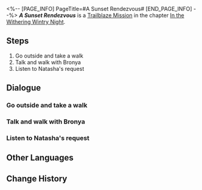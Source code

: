 <%-- [PAGE_INFO]
PageTitle=#A Sunset Rendezvous#
[END_PAGE_INFO] --%>
{{Stub|Dialogue.}}
{{Mission Infobox
|id            = 1010602
|title         = 
|image         = <!--Mission A Sunset Rendezvous.png-->
|type          = Trailblaze
|event_name    = 
|chapter       = In the Withering Wintry Night
|requirements  = [[Trailblaze Mission]] ''[[A Sunset Rendezvous]]'' completed
|summary       = <!--official mission summary from Fate's Atlas-->
|characters    = Bronya; Natasha; Seele; Trailblazer
|startLocation = [[Jarilo-VI]] - [[Cheap Room]]
|world         = Jarilo-VI
|area          = Cheap Room
|prev          = 
|next          = The Past Will Return as an Avalanche
|rewards       = Trailblaze EXP*600; Adventure Log*3; Condensed Aether*1; Credit*8,000
}}
'''''A Sunset Rendezvous''''' is a [[Trailblaze Mission]] in the chapter [[In the Withering Wintry Night]].

==Steps==
# Go outside and take a walk
# Talk and walk with Bronya
# Listen to Natasha's request

<!--
==Gameplay Notes==

--><!--
==Trial Character==

-->
==Dialogue==
{{Stub Dialogue}}

===Go outside and take a walk{{subst:void|<!--101060201-->}}===
{{Mission Description|type=trailblaze|location=Cheap Room|Although this night was not disturbed by the sound of the footsteps of the troops, you were abruptly awakened by the eerie whispers in your dream.<br />You've had the same nightmare for several days in a row. This odd coincidence has made it hard for you to fall asleep.<br />You've tried sleeping in all postures, and forcing yourself to sleep will only cause more frustration... Why don't you go outside and take a walk?}}
{{Dialogue Start}}
:{{tx}}
{{Dialogue End}}

===Talk and walk with Bronya{{subst:void|<!--101060207-->}}===
{{Mission Description|type=trailblaze|location=Boulder Town|update|You discover Bronya outside. She seems to be having trouble sleeping as well.<br />Insomniacs often attract one another... Now you understand that the saying might not be just a joke.<br />Talk to Bronya and ask her why she looks so worried.}}
{{Dialogue Start}}
:{{tx}}
{{Dialogue End}}

===Listen to Natasha's request{{subst:void|<!--101060210-->}}===
{{Mission Description|type=trailblaze|location=Boulder Town|update|The two suffering from the same illness decide to walk around to ease their minds. You discover Seele and Natasha chatting on the side of the street.<br />The two seem to be in trouble and Natasha asks for your help despite Seele's disapproval. You should probably hear what Natasha's request is all about.<br />However... Why is everyone out so late at night?}}
{{Dialogue Start}}
:{{tx}}
{{Dialogue End}}

==Other Languages==
{{Other Languages
|en   = A Sunset Rendezvous
|zhs  = 相会在日落时分
|zht  = 相會在日落時分
|ja   = 夕方の逢瀬
|ko   = 해질녘의 만남
|es   = Encuentro al atardecer
|fr   = Un rendez-vous au coucher du soleil
|ru   = Свидание на закате
|th   = พบกันเมื่อยามอัสดง
|vi   = Điểm Hẹn Hoàng Hôn
|de   = Ein Rendezvous bei Sonnenuntergang
|id   = Pertemuan Matahari Terbenam
|pt   = Um Encontro ao Pôr do Sol
}}

==Change History==
{{Change History|1.0}}
